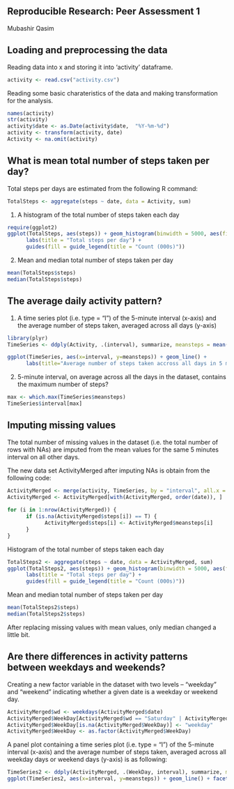 ## Reproducible Research: Peer Assessment 1

Mubashir Qasim

## Loading and preprocessing the data

Reading data into x and storing it into 'activity' dataframe.

```r
activity <- read.csv("activity.csv")

```

Reading some basic charateristics of the data and making transformation for the analysis.

```r
names(activity)
str(activity)
activity$date <- as.Date(activity$date,  "%Y-%m-%d")
activity <- transform(activity, date)
Activity <- na.omit(activity)
```

## What is mean total number of steps taken per day?

Total steps per days are estimated from the following R command:

```r
TotalSteps <- aggregate(steps ~ date, data = Activity, sum)
````

1. A histogram of the total number of steps taken each day

```r

require(ggplot2)
ggplot(TotalSteps, aes(steps)) + geom_histogram(binwidth = 5000, aes(fill = as.factor(..count..))) + 
      labs(title = "Total steps per day") + 
      guides(fill = guide_legend(title = "Count (000s)"))

```

2. Mean and median total number of steps taken per day

```r
mean(TotalSteps$steps)
median(TotalSteps$steps)
```

## The average daily activity pattern?

1. A time series plot (i.e. type = "l") of the 5-minute interval (x-axis) and the average number of steps taken, averaged across all days (y-axis)

```r
library(plyr)
TimeSeries <- ddply(Activity, .(interval), summarize, meansteps = mean(steps))

ggplot(TimeSeries, aes(x=interval, y=meansteps)) + geom_line() + 
      labs(title="Average number of steps taken accross all days in 5 minute intervals")

```

2. 5-minute interval, on average across all the days in the dataset, contains the maximum number of steps?

```r
max <- which.max(TimeSeries$meansteps)
TimeSeries$interval[max]
```

## Imputing missing values

The total number of missing values in the dataset (i.e. the total number of rows with NAs) are 
imputed from the mean values for the same 5 minutes interval on all other days.

The new data set ActivityMerged after imputing NAs is obtain from the following code:
```r
ActivityMerged <- merge(activity, TimeSeries, by = "interval", all.x = T)
ActivityMerged <- ActivityMerged[with(ActivityMerged, order(date)), ]
      
for (i in 1:nrow(ActivityMerged)) {
      if (is.na(ActivityMerged$steps[i]) == T) {
            ActivityMerged$steps[i] <- ActivityMerged$meansteps[i]
      }
}

```

Histogram of the total number of steps taken each day 

```r
TotalSteps2 <- aggregate(steps ~ date, data = ActivityMerged, sum)
ggplot(TotalSteps2, aes(steps)) + geom_histogram(binwidth = 5000, aes(fill = as.factor(..count..))) + 
      labs(title = "Total steps per day") + 
      guides(fill = guide_legend(title = "Count (000s)"))
```

Mean and median total number of steps taken per day

```r
mean(TotalSteps2$steps)
median(TotalSteps2$steps)
```

After replacing missing values with mean values, only median changed a little bit.

## Are there differences in activity patterns between weekdays and weekends?

Creating a new factor variable in the dataset with two levels – “weekday” and “weekend” indicating whether a given date is a weekday or weekend day.

```r
ActivityMerged$wd <- weekdays(ActivityMerged$date)
ActivityMerged$WeekDay[ActivityMerged$wd == "Saturday" | ActivityMerged$wd == "Sunday"] <- "weekend"
ActivityMerged$WeekDay[is.na(ActivityMerged$WeekDay)] <- "weekday"
ActivityMerged$WeekDay <- as.factor(ActivityMerged$WeekDay)
```

A panel plot containing a time series plot (i.e. type = "l") of the 5-minute interval (x-axis) and the average number of steps taken, averaged across all weekday days or weekend days (y-axis) is as following:

```r
TimeSeries2 <- ddply(ActivityMerged, .(WeekDay, interval), summarize, meansteps = mean(steps))
ggplot(TimeSeries2, aes(x=interval, y=meansteps)) + geom_line() + facet_wrap( ~ WeekDay )
```

